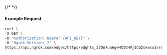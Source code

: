 {/* <!-- Code generated for API Clients. DO NOT EDIT. --> */}

#### Example Request
```bash
curl \
-X GET \
-H "Authorization: Bearer {API_KEY}" \
-H "Ngrok-Version: 2" \
https://api.ngrok.com/edges/https/edghts_33Qo7uaAgwHXIVHVj1CG2skecuS/routes/edghtsrt_33Qo7u7S1ILqiepdOXZIyCPgQ98/websocket_tcp_converter
```